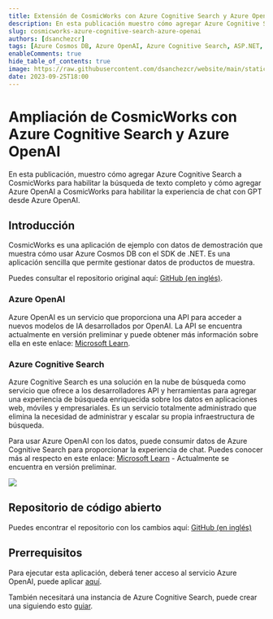 ```yaml
---
title: Extensión de CosmicWorks con Azure Cognitive Search y Azure OpenAI
description: En esta publicación muestro cómo agregar Azure Cognitive Search a CosmicWorks para habilitar la búsqueda de texto completo y cómo agregar Azure OpenAI a CosmicWorks para habilitar el chat con GPT.
slug: cosmicworks-azure-cognitive-search-azure-openai
authors: [dsanchezcr]
tags: [Azure Cosmos DB, Azure OpenAI, Azure Cognitive Search, ASP.NET, GitHub Actions]
enableComments: true
hide_table_of_contents: true
image: https://raw.githubusercontent.com/dsanchezcr/website/main/static/img/CosmicWorks/Diagram.png
date: 2023-09-25T18:00
---
```


# Ampliación de CosmicWorks con Azure Cognitive Search y Azure OpenAI

En esta publicación, muestro cómo agregar Azure Cognitive Search a CosmicWorks para habilitar la búsqueda de texto completo y cómo agregar Azure OpenAI a CosmicWorks para habilitar la experiencia de chat con GPT desde Azure OpenAI.

<!--truncate-->

## Introducción

CosmicWorks es una aplicación de ejemplo con datos de demostración que muestra cómo usar Azure Cosmos DB con el SDK de .NET. Es una aplicación sencilla que permite gestionar datos de productos de muestra.

Puedes consultar el repositorio original aquí: [GitHub (en inglés)](https://github.com/AzureCosmosDB/CosmicWorks).

### Azure OpenAI

Azure OpenAI es un servicio que proporciona una API para acceder a nuevos modelos de IA desarrollados por OpenAI. La API se encuentra actualmente en versión preliminar y puede obtener más información sobre ella en este enlace: [Microsoft Learn](https://learn.microsoft.com/en-us/azure/ai-services/openai/concepts/overview?WT.mc_id=DT-MVP-5005361).

### Azure Cognitive Search

Azure Cognitive Search es una solución en la nube de búsqueda como servicio que ofrece a los desarrolladores API y herramientas para agregar una experiencia de búsqueda enriquecida sobre los datos en aplicaciones web, móviles y empresariales. Es un servicio totalmente administrado que elimina la necesidad de administrar y escalar su propia infraestructura de búsqueda.

Para usar Azure OpenAI con los datos, puede consumir datos de Azure Cognitive Search para proporcionar la experiencia de chat. Puedes conocer más al respecto en este enlace: [Microsoft Learn](https://learn.microsoft.com/en-us/azure/ai-services/openai/concepts/use-your-data#data-source-options?WT.mc_id=DT-MVP-5005361) - Actualmente se encuentra en versión preliminar.

![](pathname:///img/CosmicWorks/Diagram.png)

## Repositorio de código abierto

Puedes encontrar el repositorio con los cambios aquí: [GitHub (en inglés)](https://github.com/dsanchezcr/CosmicWorksSampleApp)

## Prerrequisitos

Para ejecutar esta aplicación, deberá tener acceso al servicio Azure OpenAI, puede aplicar [aquí](https://aka.ms/oai/access).

También necesitará una instancia de Azure Cognitive Search, puede crear una siguiendo esto [guiar](https://docs.microsoft.com/en-us/azure/search/search-create-service-portal?WT.mc_id=DT-MVP-5005361).